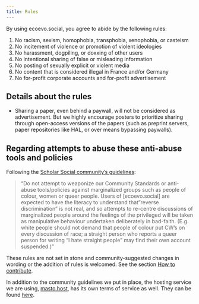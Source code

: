 ```yaml
---
title: Rules
---
```


By using ecoevo.social, you agree to abide by the following rules:

1. No racism, sexism, homophobia, transphobia, xenophobia, or casteism
2. No incitement of violence or promotion of violent ideologies
3. No harassment, dogpiling, or doxxing of other users
4. No intentional sharing of false or misleading information
5. No posting of sexually explicit or violent media
6. No content that is considered illegal in France and/or Germany
7. No for-profit corporate accounts and for-profit advertisement

## Details about the rules

- Sharing a paper, even behind a paywall, will not be considered as advertisement.
But we highly encourage posters to prioritize sharing through open-access versions of
the papers (such as preprint servers, paper repositories like HAL, or over means bypassing paywalls).

::: {.callout-warning}
## Regarding attempts to abuse these anti-abuse tools and policies {#rules-abuse-callout}

Following the [Scholar Social community’s guidelines](https://scholar.social/about/more#regarding-attempts-to-abuse-these-anti-abuse-tools-and-policies):

> “Do not attempt to weaponize our Community Standards or anti-abuse tools/policies against marginalized groups
> such as people of colour, women or queer people. Users of [ecoevo.social] are expected to have the literacy to
> understand that "reverse discrimination" is not real, and so attempts to re-centre discussions of marginalized
> people around the feelings of the privileged will be taken as manipulative behaviour undertaken deliberately in bad-faith.
> (E.g. white people should not demand that people of colour put CW's on every discussion of race;
> a straight person who reports a queer person for writing "I hate straight people"
> may find their own account suspended.)”
:::


These rules are not set in stone and community-suggested changes in wording or the addition of rules is welcomed.
See the section [How to contribute](./how-to-contribute.html).

In addition to the community guidelines we put in place, the hosting service we are using, [masto.host](https://masto.host/), has its own terms of service as well. They can be found [here](https://masto.host/tos/).
